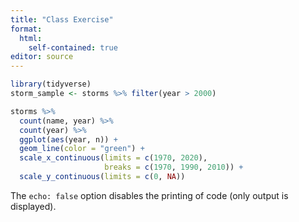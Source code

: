 ```yaml
---
title: "Class Exercise"
format:
  html:
    self-contained: true
editor: source
---
```


```r
library(tidyverse)
storm_sample <- storms %>% filter(year > 2000)
```

```r
storms %>%
  count(name, year) %>%
  count(year) %>%
  ggplot(aes(year, n)) +
  geom_line(color = "green") +
  scale_x_continuous(limits = c(1970, 2020),
                     breaks = c(1970, 1990, 2010)) +
  scale_y_continuous(limits = c(0, NA))
```


The `echo: false` option disables the printing of code (only output is displayed).

